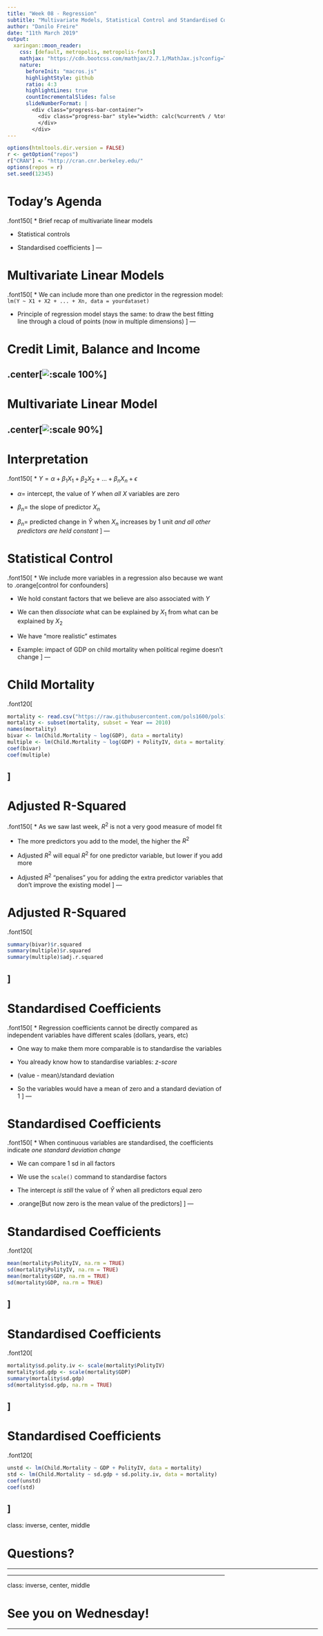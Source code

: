 ```yaml
---
title: "Week 08 - Regression"
subtitle: "Multivariate Models, Statistical Control and Standardised Coefficients<html><div style='float:left'></div><hr color='#EB811B' size=1px width=800px></html>"
author: "Danilo Freire"
date: "11th March 2019"
output: 
  xaringan::moon_reader:
    css: [default, metropolis, metropolis-fonts]
    mathjax: "https://cdn.bootcss.com/mathjax/2.7.1/MathJax.js?config=TeX-MML-AM_HTMLorMML"
    nature: 
      beforeInit: "macros.js"
      highlightStyle: github
      ratio: 4:3
      highlightLines: true
      countIncrementalSlides: false
      slideNumberFormat: |
        <div class="progress-bar-container">
          <div class="progress-bar" style="width: calc(%current% / %total% * 100%);">
          </div>
        </div>
---
```


```r
options(htmltools.dir.version = FALSE)
r <- getOption("repos")
r["CRAN"] <- "http://cran.cnr.berkeley.edu/"
options(repos = r)
set.seed(12345)
```

<style>

.remark-slide-number {
  position: inherit;
}

.remark-slide-number .progress-bar-container {
  position: absolute;
  bottom: 0;
  height: 6px;
  display: block;
  left: 0;
  right: 0;
}

.remark-slide-number .progress-bar {
  height: 100%;
  background-color: #EB811B;
}

.orange {
  color: #EB811B;
}
</style>

# Today's Agenda

.font150[
* Brief recap of multivariate linear models

* Statistical controls

* Standardised coefficients
]
---

# Multivariate Linear Models

.font150[
* We can include more than one predictor in the regression model: `lm(Y ~ X1 + X2 + ... + Xn, data = yourdataset)`

* Principle of regression model stays the same: to draw the best fitting line through a cloud of points (now in multiple dimensions)
]
---

# Credit Limit, Balance and Income

.center[![:scale 100%](2numxplot1-1.png)]
---

# Multivariate Linear Model

.center[![:scale 90%](newplot.png)]
---

# Interpretation

.font150[
* $Y = \alpha + \beta_1 X_1 + \beta_2 X_2 + ... + \beta_n X_n + \epsilon$
  
* $\alpha =$ intercept, the value of $Y$ when _all_ $X$ variables are zero

* $\beta_n =$ the slope of predictor $X_n$

* $\beta_n =$ predicted change in $\hat{Y}$ when $X_n$ increases by 1 unit _and all other predictors are held constant_
]
---

# Statistical Control

.font150[
* We include more variables in a regression also because we want to .orange[control for confounders]

* We hold constant factors that we believe are also associated with $Y$

* We can then _dissociate_ what can be explained by $X_1$ from what can be explained by $X_2$

* We have "more realistic" estimates
 
* Example: impact of GDP on child mortality when political regime doesn't change
]
---

# Child Mortality

.font120[
```r
mortality <- read.csv("https://raw.githubusercontent.com/pols1600/pols1600.github.io/master/datasets/prediction/bivariate_data.csv")
mortality <- subset(mortality, subset = Year == 2010)
names(mortality)
bivar <- lm(Child.Mortality ~ log(GDP), data = mortality)
multiple <- lm(Child.Mortality ~ log(GDP) + PolityIV, data = mortality)
coef(bivar)
coef(multiple)
```
]
---

# Adjusted R-Squared

.font150[
* As we saw last week, $R^2$ is not a very good measure of model fit

* The more predictors you add to the model, the higher the $R^2$

* Adjusted $R^2$ will equal $R^2$ for one predictor variable, but lower if you add more

* Adjusted $R^2$ "penalises" you for adding the extra predictor variables that don't improve the existing model
]
---

# Adjusted R-Squared

.font150[
```r
summary(bivar)$r.squared
summary(multiple)$r.squared
summary(multiple)$adj.r.squared
```
]
---

# Standardised Coefficients

.font150[
* Regression coefficients cannot be directly compared as independent variables have different scales (dollars, years, etc)

* One way to make them more comparable is to standardise the variables

* You already know how to standardise variables: _z-score_

* (value - mean)/standard deviation

* So the variables would have a mean of zero and a standard deviation of 1
]
---

# Standardised Coefficients

.font150[
* When continuous variables are standardised, the coefficients indicate _one standard deviation change_

* We can compare 1 sd in all factors

* We use the `scale()` command to standardise factors

* The intercept _is still_ the value of $\hat{Y}$ when all predictors equal zero

* .orange[But now zero is the mean value of the predictors]
]
---

# Standardised Coefficients

.font120[
```r
mean(mortality$PolityIV, na.rm = TRUE)
sd(mortality$PolityIV, na.rm = TRUE)
mean(mortality$GDP, na.rm = TRUE)
sd(mortality$GDP, na.rm = TRUE)
```
]
---

# Standardised Coefficients

.font120[
```r
mortality$sd.polity.iv <- scale(mortality$PolityIV)
mortality$sd.gdp <- scale(mortality$GDP)
summary(mortality$sd.gdp)
sd(mortality$sd.gdp, na.rm = TRUE)
```
]
---

# Standardised Coefficients

.font120[
```r
unstd <- lm(Child.Mortality ~ GDP + PolityIV, data = mortality)
std <- lm(Child.Mortality ~ sd.gdp + sd.polity.iv, data = mortality)
coef(unstd)
coef(std)
```
]
---

class: inverse, center, middle

# Questions?

<html><div style='float:left'></div><hr color='#EB811B' size=1px width=720px></html>  
---

class: inverse, center, middle

# See you on Wednesday!

<html><div style='float:left'></div><hr color='#EB811B' size=1px width=720px></html>  